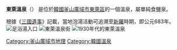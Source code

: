 '''東萊溫泉'''（{{lang-ko|'''동래온천'''}}） 是位於[[韓國|韓國]][[釜山廣域市|釜山廣域市]][[東萊區|東萊區]]的一個溫泉，屬單純食鹽泉。

根據《[[三國遺事|三國遺事]]》記載，當地泡湯活動可追溯至[[新羅|新羅]]時期，即公元683年。
[[File:Dongnae_Hot_Spring_Outdoor_Foot_Bath.JPG|足浴湯入口]]
[[File:Dongnae_Hot_Spring_01.JPG|東萊溫泉街]]
[[File:Torai_Onsen_circa_1930.JPG|1930年代的東萊溫泉]]

{{DEFAULTSORT:Dongrae}}
[[Category:釜山廣域市地理|Category:釜山廣域市地理]]
[[Category:韓國溫泉|Category:韓國溫泉]]